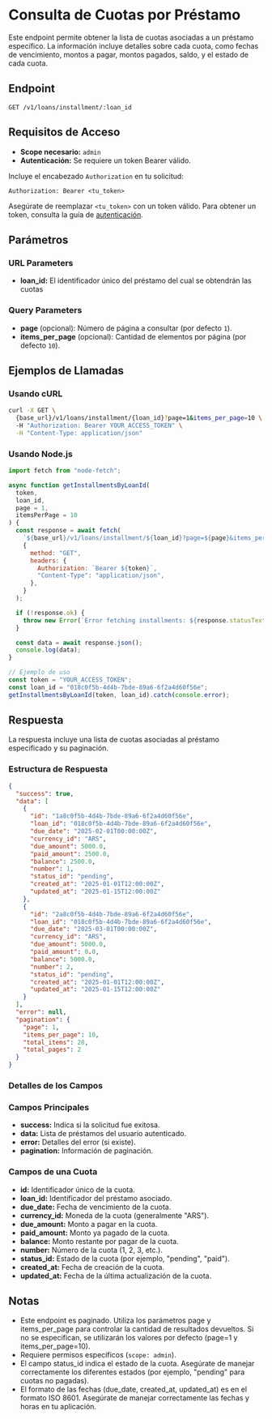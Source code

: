 # Consulta de Cuotas por Préstamo

Este endpoint permite obtener la lista de cuotas asociadas a un préstamo específico. La información incluye detalles sobre cada cuota, como fechas de vencimiento, montos a pagar, montos pagados, saldo, y el estado de cada cuota.

## Endpoint

`GET /v1/loans/installment/:loan_id`

## Requisitos de Acceso

- **Scope necesario:** `admin`
- **Autenticación:** Se requiere un token Bearer válido.

Incluye el encabezado `Authorization` en tu solicitud:

```http
Authorization: Bearer <tu_token>
```

Asegúrate de reemplazar `<tu_token>` con un token válido. Para obtener un token, consulta la guía de [autenticación](/docs/authentication/).

## Parámetros

### URL Parameters

- **loan_id:** El identificador único del préstamo del cual se obtendrán las cuotas

### Query Parameters

- **page** (opcional): Número de página a consultar (por defecto `1`).
- **items_per_page** (opcional): Cantidad de elementos por página (por defecto `10`).

## Ejemplos de Llamadas

### Usando cURL

```bash
curl -X GET \
  {base_url}/v1/loans/installment/{loan_id}?page=1&items_per_page=10 \
  -H "Authorization: Bearer YOUR_ACCESS_TOKEN" \
  -H "Content-Type: application/json"
```

### Usando Node.js

```javascript
import fetch from "node-fetch";

async function getInstallmentsByLoanId(
  token,
  loan_id,
  page = 1,
  itemsPerPage = 10
) {
  const response = await fetch(
    `${base_url}/v1/loans/installment/${loan_id}?page=${page}&items_per_page=${itemsPerPage}`,
    {
      method: "GET",
      headers: {
        Authorization: `Bearer ${token}`,
        "Content-Type": "application/json",
      },
    }
  );

  if (!response.ok) {
    throw new Error(`Error fetching installments: ${response.statusText}`);
  }

  const data = await response.json();
  console.log(data);
}

// Ejemplo de uso
const token = "YOUR_ACCESS_TOKEN";
const loan_id = "018c0f5b-4d4b-7bde-89a6-6f2a4d60f56e";
getInstallmentsByLoanId(token, loan_id).catch(console.error);
```

## Respuesta

La respuesta incluye una lista de cuotas asociadas al préstamo especificado y su paginación.

### Estructura de Respuesta

```json
{
  "success": true,
  "data": [
    {
      "id": "1a8c0f5b-4d4b-7bde-89a6-6f2a4d60f56e",
      "loan_id": "018c0f5b-4d4b-7bde-89a6-6f2a4d60f56e",
      "due_date": "2025-02-01T00:00:00Z",
      "currency_id": "ARS",
      "due_amount": 5000.0,
      "paid_amount": 2500.0,
      "balance": 2500.0,
      "number": 1,
      "status_id": "pending",
      "created_at": "2025-01-01T12:00:00Z",
      "updated_at": "2025-01-15T12:00:00Z"
    },
    {
      "id": "2a8c0f5b-4d4b-7bde-89a6-6f2a4d60f56e",
      "loan_id": "018c0f5b-4d4b-7bde-89a6-6f2a4d60f56e",
      "due_date": "2025-03-01T00:00:00Z",
      "currency_id": "ARS",
      "due_amount": 5000.0,
      "paid_amount": 0.0,
      "balance": 5000.0,
      "number": 2,
      "status_id": "pending",
      "created_at": "2025-01-01T12:00:00Z",
      "updated_at": "2025-01-15T12:00:00Z"
    }
  ],
  "error": null,
  "pagination": {
    "page": 1,
    "items_per_page": 10,
    "total_items": 20,
    "total_pages": 2
  }
}
```

### Detalles de los Campos

### Campos Principales

- **success:** Indica si la solicitud fue exitosa.
- **data:** Lista de préstamos del usuario autenticado.
- **error:** Detalles del error (si existe).
- **pagination:** Información de paginación.

### Campos de una Cuota

- **id:** Identificador único de la cuota.
- **loan_id:** Identificador del préstamo asociado.
- **due_date:** Fecha de vencimiento de la cuota.
- **currency_id:** Moneda de la cuota (generalmente "ARS").
- **due_amount:** Monto a pagar en la cuota.
- **paid_amount:** Monto ya pagado de la cuota.
- **balance:** Monto restante por pagar de la cuota.
- **number:** Número de la cuota (1, 2, 3, etc.).
- **status_id:** Estado de la cuota (por ejemplo, "pending", "paid").
- **created_at:** Fecha de creación de la cuota.
- **updated_at:** Fecha de la última actualización de la cuota.

## Notas

- Este endpoint es paginado. Utiliza los parámetros page y items_per_page para controlar la cantidad de resultados devueltos. Si no se especifican, se utilizarán los valores por defecto (page=1 y items_per_page=10).
- Requiere permisos específicos (`scope: admin`).
- El campo status_id indica el estado de la cuota. Asegúrate de manejar correctamente los diferentes estados (por ejemplo, "pending" para cuotas no pagadas).
- El formato de las fechas (due_date, created_at, updated_at) es en el formato ISO 8601. Asegúrate de manejar correctamente las fechas y horas en tu aplicación.

